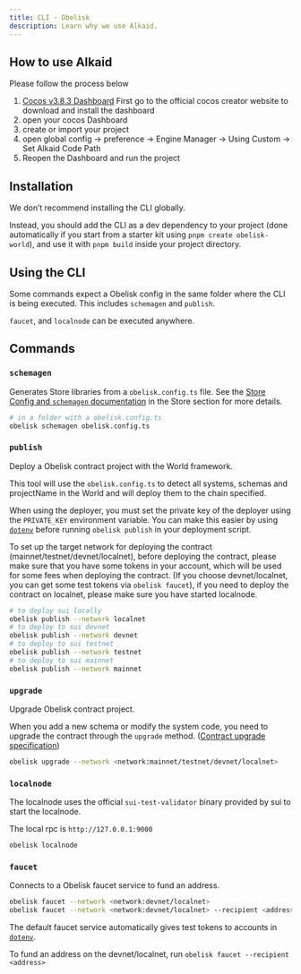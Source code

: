 ```yaml
---
title: CLI - Obelisk
description: Learn why we use Alkaid.
---
```


## How to use Alkaid

Please follow the process below

1. [Cocos v3.8.3 Dashboard](https://www.cocos.com/en/creator-download) First go to the official cocos creator website to download and install the dashboard
2. open your cocos Dashboard
3. create or import your project
4. open global config -> preference -> Engine Manager -> Using Custom -> Set Alkaid Code Path
5. Reopen the Dashboard and run the project

## Installation

We don’t recommend installing the CLI globally.

Instead, you should add the CLI as a dev dependency to your project (done automatically if you start from a starter kit using `pnpm create obelisk-world`), and use it with `pnpm build` inside your project directory.

## Using the CLI

Some commands expect a Obelisk config in the same folder where the CLI is being executed. This includes `schemagen` and `publish`.

`faucet`, and `localnode` can be executed anywhere.

## Commands

### `schemagen`

Generates Store libraries from a `obelisk.config.ts` file. See the [Store Config and `schemagen` documentation](../schemas/config) in the Store section for more details.

```bash
# in a folder with a obelisk.config.ts
obelisk schemagen obelisk.config.ts
```

### `publish`

Deploy a Obelisk contract project with the World framework.

This tool will use the `obelisk.config.ts` to detect all systems, schemas and projectName in the World and will deploy them to the chain specified.

When using the deployer, you must set the private key of the deployer using the `PRIVATE_KEY` environment variable. You can make this easier by using [`dotenv`](https://www.npmjs.com/package/dotenv) before running `obelisk publish` in your deployment script.

To set up the target network for deploying the contract (mainnet/testnet/devnet/localnet), before deploying the contract, please make sure that you have some tokens in your account, which will be used for some fees when deploying the contract. (If you choose devnet/localnet, you can get some test tokens via `obelisk faucet`), if you need to deploy the contract on localnet, please make sure you have started localnode.

```bash
# to deploy sui locally
obelisk publish --network localnet
# to deploy to sui devnet
obelisk publish --network devnet
# to deploy to sui testnet
obelisk publish --network testnet
# to deploy to sui mainnet
obelisk publish --network mainnet
```


### `upgrade`

Upgrade Obelisk contract project.

When you add a new schema or modify the system code, you need to upgrade the contract through the `upgrade` method. ([Contract upgrade specification](../migrating-from-others))

```bash
obelisk upgrade --network <network:mainnet/testnet/devnet/localnet>
```

### `localnode`

The localnode uses the official `sui-test-validator` binary provided by sui to start the localnode.

The local rpc is `http://127.0.0.1:9000`

```bash
obelisk localnode
```

### `faucet`

Connects to a Obelisk faucet service to fund an address.

```bash
obelisk faucet --network <network:devnet/localnet>
obelisk faucet --network <network:devnet/localnet> --recipient <address>
```

The default faucet service automatically gives test tokens to accounts in [`dotenv`](https://www.npmjs.com/package/dotenv).

To fund an address on the devnet/localnet, run `obelisk faucet --recipient <address>`
